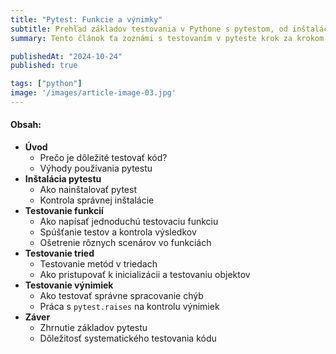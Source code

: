 ```yaml
---
title: "Pytest: Funkcie a výnimky"
subtitle: Prehľad základov testovania v Pythone s pytestom, od inštalácie, tvorenie testovacích funkcií a tried, ako testovať výnimky.
summary: Tento článok ťa zoznámi s testovaním v pyteste krok za krokom. Najprv nainštalujeme pytest, potom sa pustíme do testovania funkcií a tried, a nakoniec sa naučíme pracovať s výnimkami. Všetko jednoducho a jasne, aby si sa mohol bez obáv pustiť do testovania vlastného kódu.

publishedAt: "2024-10-24"
published: true

tags: ["python"]
image: '/images/article-image-03.jpg'
---
```


#### Obsah:
- **Úvod**
    - Prečo je dôležité testovať kód?
    - Výhody používania pytestu
- **Inštalácia pytestu**
    - Ako nainštalovať pytest
    - Kontrola správnej inštalácie
- **Testovanie funkcií**
    - Ako napísať jednoduchú testovaciu funkciu
    - Spúšťanie testov a kontrola výsledkov
    - Ošetrenie rôznych scenárov vo funkciách
- **Testovanie tried**
    - Testovanie metód v triedach
    - Ako pristupovať k inicializácii a testovaniu objektov
- **Testovanie výnimiek**
    - Ako testovať správne spracovanie chýb
    - Práca s `pytest.raises` na kontrolu výnimiek
- **Záver**
    - Zhrnutie základov pytestu
    - Dôležitosť systematického testovania kódu